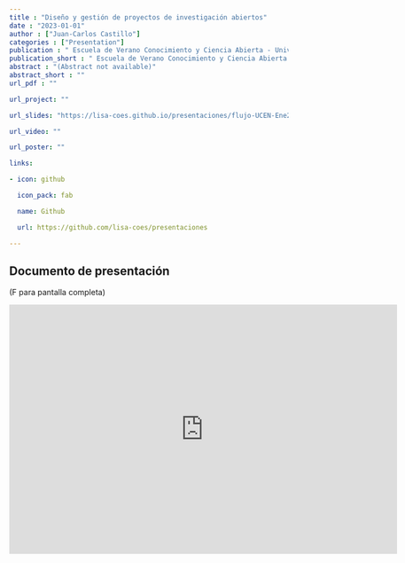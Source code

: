 ```yaml
---
title : "Diseño y gestión de proyectos de investigación abiertos"
date : "2023-01-01"
author : ["Juan-Carlos Castillo"]
categories : ["Presentation"]
publication : " Escuela de Verano Conocimiento y Ciencia Abierta - Universidad Central . Santiago"
publication_short : " Escuela de Verano Conocimiento y Ciencia Abierta - Universidad Central . Santiago"
abstract : "(Abstract not available)"
abstract_short : ""
url_pdf : "" 

url_project: ""

url_slides: "https://lisa-coes.github.io/presentaciones/flujo-UCEN-Ene2023/UCEN-Ene2023.html#1"

url_video: ""

url_poster: ""

links:

- icon: github

  icon_pack: fab

  name: Github

  url: https://github.com/lisa-coes/presentaciones 

---
```


## Documento de presentación

(F para pantalla completa)

<iframe width="700"  height="450" src="https://lisa-coes.github.io/presentaciones/flujo-UCEN-Ene2023/UCEN-Ene2023.html#1" title="Xaringan presentation" frameborder="0" allow="accelerometer; autoplay; clipboard-write; encrypted-media; gyroscope; picture-in-picture" allowfullscreen></iframe>
